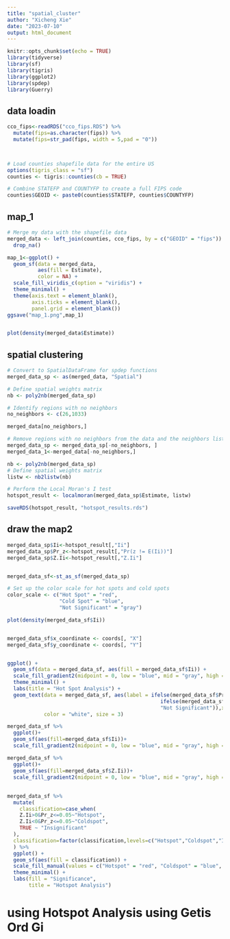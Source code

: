 ```yaml
---
title: "spatial_cluster"
author: "Xicheng Xie"
date: "2023-07-10"
output: html_document
---
```


```r
knitr::opts_chunk$set(echo = TRUE)
library(tidyverse)
library(sf)
library(tigris)
library(ggplot2)
library(spdep)
library(Guerry)
```

## data loadin
```r
cco_fips<-readRDS("cco_fips.RDS") %>% 
  mutate(fips=as.character(fips)) %>% 
  mutate(fips=str_pad(fips, width = 5,pad = "0"))



# Load counties shapefile data for the entire US
options(tigris_class = "sf")
counties <- tigris::counties(cb = TRUE)

# Combine STATEFP and COUNTYFP to create a full FIPS code
counties$GEOID <- paste0(counties$STATEFP, counties$COUNTYFP)
```

## map_1
```r
# Merge my data with the shapefile data
merged_data <- left_join(counties, cco_fips, by = c("GEOID" = "fips")) %>% 
  drop_na()

map_1<-ggplot() +
  geom_sf(data = merged_data, 
          aes(fill = Estimate), 
          color = NA) +
  scale_fill_viridis_c(option = "viridis") +
  theme_minimal() +
  theme(axis.text = element_blank(), 
        axis.ticks = element_blank(), 
        panel.grid = element_blank())
ggsave("map_1.png",map_1)


plot(density(merged_data$Estimate))
```

## spatial clustering
```r
# Convert to SpatialDataFrame for spdep functions
merged_data_sp <- as(merged_data, "Spatial")

# Define spatial weights matrix
nb <- poly2nb(merged_data_sp)

# Identify regions with no neighbors
no_neighbors <- c(26,1033)

merged_data[no_neighbors,]

# Remove regions with no neighbors from the data and the neighbors list
merged_data_sp <- merged_data_sp[-no_neighbors, ]
merged_data_1<-merged_data[-no_neighbors,]

nb <- poly2nb(merged_data_sp)
# Define spatial weights matrix
listw <- nb2listw(nb)

# Perform the Local Moran's I test
hotspot_result <- localmoran(merged_data_sp$Estimate, listw)

saveRDS(hotspot_result, "hotspot_results.rds")
```

## draw the map2
```r
merged_data_sp$Ii<-hotspot_result[,"Ii"]
merged_data_sp$Pr_z<-hotspot_result[,"Pr(z != E(Ii))"]
merged_data_sp$Z.Ii<-hotspot_result[,"Z.Ii"]


merged_data_sf<-st_as_sf(merged_data_sp)

# Set up the color scale for hot spots and cold spots
color_scale <- c("Hot Spot" = "red",
                 "Cold Spot" = "blue",
                 "Not Significant" = "gray")

plot(density(merged_data_sf$Ii))


merged_data_sf$x_coordinate <- coords[, "X"]
merged_data_sf$y_coordinate <- coords[, "Y"]


ggplot() +
  geom_sf(data = merged_data_sf, aes(fill = merged_data_sf$Ii)) +
  scale_fill_gradient2(midpoint = 0, low = "blue", mid = "gray", high = "red", guide = "legend", na.value = "transparent") +
  theme_minimal() +
  labs(title = "Hot Spot Analysis") +
  geom_text(data = merged_data_sf, aes(label = ifelse(merged_data_sf$Pr_z < 0.05,
                                                  ifelse(merged_data_sf$Ii > 0, "Hot Spot", "Cold Spot"),
                                                  "Not Significant")),x=coords[,"X"],y=coords[,"Y"],
            color = "white", size = 3)
```

```r
merged_data_sf %>% 
  ggplot()+
  geom_sf(aes(fill=merged_data_sf$Ii))+
  scale_fill_gradient2(midpoint = 0, low = "blue", mid = "gray", high = "red", guide = "legend", na.value = "transparent")
```
```r
merged_data_sf %>% 
  ggplot()+
  geom_sf(aes(fill=merged_data_sf$Z.Ii))+
  scale_fill_gradient2(midpoint = 0, low = "blue", mid = "gray", high = "red", guide = "legend", na.value = "transparent")
```

##
```r
merged_data_sf %>% 
  mutate(
    classification=case_when(
    Z.Ii>0&Pr_z<=0.05~"Hotspot",
    Z.Ii<0&Pr_z<=0.05~"Coldspot",
    TRUE ~ "Insignificant"
  ),
  classification=factor(classification,levels=c("Hotspot","Coldspot","Insignificant"))
  ) %>% 
  ggplot() +
  geom_sf(aes(fill = classification)) +
  scale_fill_manual(values = c("Hotspot" = "red", "Coldspot" = "blue", "Insignificant" = "gray")) +
  theme_minimal() +
  labs(fill = "Significance",
       title = "Hotspot Analysis") 
```




# using Hotspot Analysis using Getis Ord Gi
```r

```

